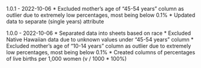 1.0.1 - 2022-10-06
* Excluded mother's age of "45-54 years" column as outlier due to extremely low percentages, most being below 0.1%
* Updated data to separate (single years) attribute

1.0.0 - 2022-10-06
* Separated data into sheets based on race
* Excluded Native Hawaiian data due to unknown values under "45-54 years" column
* Excluded mother's age of "10-14 years" column as outlier due to extremely low percentages, most being below 0.1%
* Created columns of percentages of live births per 1,000 women (v / 1000 * 100%)
